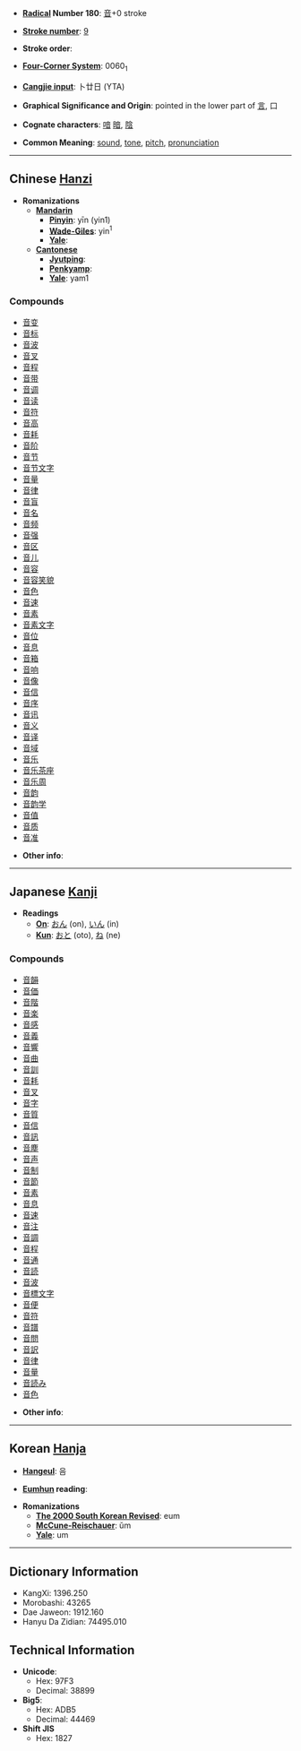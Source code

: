 * '''[[Wiktionary:Chinese radical index| Radical]] Number 180''': [[Wiktionary:Chinese radical index 音|音]]+0 stroke

* '''[[Wiktionary:Chinese total strokes index|Stroke number]]''': [[Wiktionary:Chinese total strokes index 9|9]]

* '''Stroke order''': 

* '''[[Wiktionary:Chinese four corner index|Four-Corner System]]''': 0060<sub>1</sub>

* '''[[Wiktionary:Chinese Cangjie index|Cangjie input]]''': 卜廿日 (YTA)

* '''Graphical Significance and Origin''': pointed in the lower part of [[言]], 口

* '''Cognate characters''': [[喑]] [[暗]], [[陰]]

* '''Common Meaning''': [[sound]], [[tone]], [[pitch]], [[pronunciation]]

----

== Chinese [[Hanzi]] ==

* '''Romanizations'''
** '''[[Mandarin]]'''
*** '''[[Pinyin]]''': yīn (yin1)
*** '''[[Wade-Giles]]''': yin<sup>1</sup>
*** '''[[Yale]]''': 
** '''[[Cantonese]]'''
*** '''[[Jyutping]]''':
*** '''[[Penkyamp]]''': 
*** '''[[Yale]]''': yam1

===Compounds===
*[[音变]]
*[[音标]]
*[[音波]]
*[[音叉]]
*[[音程]]
*[[音带]]
*[[音调]]
*[[音读]]
*[[音符]]
*[[音高]]
*[[音耗]]
*[[音阶]]
*[[音节]]
*[[音节文字]]
*[[音量]]
*[[音律]]
*[[音盲]]
*[[音名]]
*[[音频]]
*[[音强]]
*[[音区]]
*[[音儿]]
*[[音容]]
*[[音容笑貌]]
*[[音色]]
*[[音速]]
*[[音素]]
*[[音素文字]]
*[[音位]]
*[[音息]]
*[[音箱]]
*[[音响]]
*[[音像]]
*[[音信]]
*[[音序]]
*[[音讯]]
*[[音义]]
*[[音译]]
*[[音域]]
*[[音乐]]
*[[音乐茶座]]
*[[音乐周]]
*[[音韵]]
*[[音韵学]]
*[[音值]]
*[[音质]]
*[[音准]]

* '''Other info''': 

----

== Japanese [[Kanji]] ==

* '''Readings'''
** '''[[On]]''': [[おん]] (on), [[いん]] (in)
** '''[[Kun]]''': [[おと]] (oto), [[ね]] (ne)

===Compounds===
*[[音韻]]
*[[音価]]
*[[音階]]
*[[音楽]]
*[[音感]]
*[[音義]]
*[[音響]]
*[[音曲]]
*[[音訓]]
*[[音耗]]
*[[音叉]]
*[[音字]]
*[[音質]]
*[[音信]]
*[[音訊]]
*[[音塵]]
*[[音声]]
*[[音制]]
*[[音節]]
*[[音素]]
*[[音息]]
*[[音速]]
*[[音注]]
*[[音調]]
*[[音程]]
*[[音通]]
*[[音読]]
*[[音波]]
*[[音標文字]]
*[[音便]]
*[[音符]]
*[[音譜]]
*[[音問]]
*[[音訳]]
*[[音律]]
*[[音量]]
*[[音読み]]
*[[音色]]

* '''Other info''':  

----

== Korean [[Hanja]] ==

* '''[[Hangeul]]''': 음

* '''[[Eumhun]] reading''': 

* '''Romanizations'''
** '''[[The 2000 South Korean Revised Romanization|The 2000 South Korean Revised]]''': eum
** '''[[McCune-Reischauer]]''': ŭm
** '''[[Yale]]''': um

----

== Dictionary Information ==

* KangXi: 1396.250
* Morobashi: 43265
* Dae Jaweon: 1912.160
* Hanyu Da Zidian: 74495.010

== Technical Information ==

* '''Unicode''':
** Hex: 97F3
** Decimal: 38899
* '''Big5''':
** Hex: ADB5
** Decimal: 44469
* '''Shift JIS'''
**  Hex: 1827